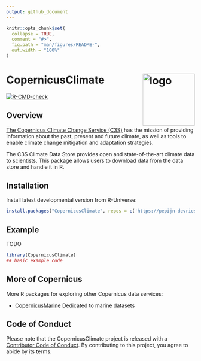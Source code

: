 ```yaml
---
output: github_document
---
```


```r
knitr::opts_chunk$set(
  collapse = TRUE,
  comment = "#>",
  fig.path = "man/figures/README-",
  out.width = "100%"
)
```

# CopernicusClimate <img src="man/figures/logo.svg" align="right" height="139" copyright="cc-sa" alt="logo" />

<!-- badges: start -->
[![R-CMD-check](https://github.com/pepijn-devries/CopernicusClimate/actions/workflows/R-CMD-check.yaml/badge.svg)](https://github.com/pepijn-devries/CopernicusClimate/actions/workflows/R-CMD-check.yaml)
<!-- badges: end -->

## Overview

[The Copernicus Climate Change Service (C3S)](https://climate.copernicus.eu/) has the mission of
providing information about the past, present and future climate, as well as tools to enable
climate change mitigation and adaptation strategies.

The C3S Climate Data Store provides open and state-of-the-art climate data to scientists. This
package allows users to download data from the data store and handle it in R.

## Installation

Install latest developmental version from R-Universe:

```r
install.packages("CopernicusClimate", repos = c('https://pepijn-devries.r-universe.dev', 'https://cloud.r-project.org'))
```

## Example

TODO

```r
library(CopernicusClimate)
## basic example code
```

## More of Copernicus

More R packages for exploring other Copernicus data services:

 * [CopernicusMarine](https://github.com/pepijn-devries/CopernicusMarine)
 Dedicated to marine datasets

## Code of Conduct

Please note that the CopernicusClimate project is released with a [Contributor Code of Conduct](https://contributor-covenant.org/version/2/1/CODE_OF_CONDUCT.html). By contributing to this project, you agree to abide by its terms.
